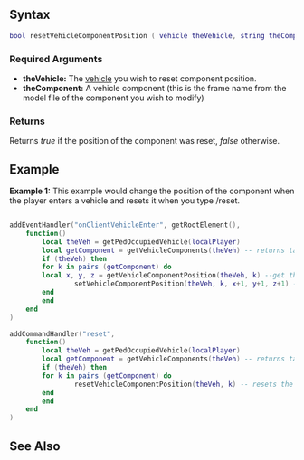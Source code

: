 
{{Client function}}

{{New feature/item|4.0140|1.3.1|4715|
This function reset to default component position for [[/vehicle.md|vehicle]].
}}

==Syntax== 
<syntaxhighlight lang="lua">
bool resetVehicleComponentPosition ( vehicle theVehicle, string theComponent )
</syntaxhighlight>

===Required Arguments=== 
*'''theVehicle:''' The [[/vehicle.md|vehicle]] you wish to reset component position.
*'''theComponent:''' A vehicle component (this is the frame name from the model file of the component you wish to modify)

===Returns=== 
Returns ''true'' if the position of the component was reset, ''false'' otherwise.

==Example== 
'''Example 1:''' This example would change the position of the component when the player enters a vehicle and resets it when you type /reset.  
<syntaxhighlight lang="lua">

addEventHandler("onClientVehicleEnter", getRootElement(),
    function()
        local theVeh = getPedOccupiedVehicle(localPlayer)
        local getComponent = getVehicleComponents(theVeh) -- returns table with all the components of the vehicle
        if (theVeh) then
	    for k in pairs (getComponent) do
		local x, y, z = getVehicleComponentPosition(theVeh, k) --get the position of the component
                setVehicleComponentPosition(theVeh, k, x+1, y+1, z+1) -- increases by 1 unit
	    end
        end
    end
)

addCommandHandler("reset",
    function()
        local theVeh = getPedOccupiedVehicle(localPlayer)
        local getComponent = getVehicleComponents(theVeh) -- returns table with all the components of the vehicle
        if (theVeh) then
	    for k in pairs (getComponent) do
                resetVehicleComponentPosition(theVeh, k) -- resets the position of the component
	    end
        end
    end
)
</syntaxhighlight>

==See Also==
{{Client_vehicle_functions}}